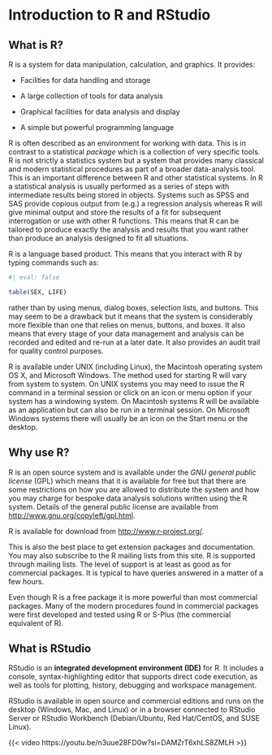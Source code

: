 # Introduction to R and RStudio {#sec-intro-r}

## What is R? {#sec-what-r}

R is a system for data manipulation, calculation, and graphics. It provides:

* Facilities for data handling and storage

* A large collection of tools for data analysis

* Graphical facilities for data analysis and display

* A simple but powerful programming language

R is often described as an environment for working with data. This is in contrast to a statistical *package* which is a collection of very specific tools. R is not strictly a statistics system but a system that provides many classical and modern statistical procedures as part of a broader data-analysis tool. This is an important difference between R and other statistical systems. In R a statistical analysis is usually performed as a series of steps with intermediate results being stored in objects. Systems such as SPSS and SAS provide copious output from (e.g.) a regression analysis whereas R will give minimal output and store the results of a fit for subsequent interrogation or use with other R functions. This means that R can be tailored to produce exactly the analysis and results that you want rather than produce an analysis designed to fit all situations.

R is a language based product. This means that you interact with R by typing commands such as: 

```r
#| eval: false

table(SEX, LIFE)
```

rather than by using menus, dialog boxes, selection lists, and buttons. This may seem to be a drawback but it means that the system is considerably more flexible than one that relies on menus, buttons, and boxes. It also means that every stage of your data management and analysis can be recorded and edited and re-run at a later date. It also provides an audit trail for quality control purposes.

R is available under UNIX (including Linux), the Macintosh operating system OS X, and Microsoft Windows. The method used for starting R will vary from system to system. On UNIX systems you may need to issue the R command in a terminal session or click on an icon or menu option if your system has a windowing system. On Macintosh systems R will be available as an application but can also be run in a terminal session. On Microsoft Windows systems there will usually be an icon on the Start menu or the desktop.

## Why use R? {#sec-why-r}

R is an open source system and is available under the *GNU general public license* (GPL) which means that it is available for free but that there are some restrictions on how you are allowed to distribute the system and how you may charge for bespoke data analysis solutions written using the R system. Details of the general public license are available from [http://www.gnu.org/copyleft/gpl.html](http://www.gnu.org/copyleft/gpl.html).

R is available for download from [http://www.r-project.org/](http://www.r-project.org/).

This is also the best place to get extension packages and documentation. You may also subscribe to the R mailing lists from this site. R is supported through mailing lists. The level of support is at least as good as for commercial packages. It is typical to have queries answered in a matter of a few hours.

Even though R is a free package it is more powerful than most commercial packages. Many of the modern procedures found in commercial packages were first developed and tested using R or S-Plus (the commercial equivalent of R).

## What is RStudio {#sec-what-rstudio}

RStudio is an **integrated development environment (IDE)** for R. It includes a console, syntax-highlighting editor that supports direct code execution, as well as tools for plotting, history, debugging and workspace management.

RStudio is available in open source and commercial editions and runs on the desktop (Windows, Mac, and Linux) or in a browser connected to RStudio Server or RStudio Workbench (Debian/Ubuntu, Red Hat/CentOS, and SUSE Linux).

{{< video https://youtu.be/n3uue28FD0w?si=DAMZrT6xhLS8ZMLH >}}

<!---
## Why use RStudio {#why-rstudio}
--->
